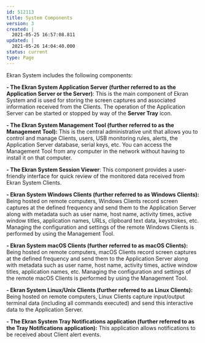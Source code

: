 ---
id: 512113
title: System Components
version: 3
created: |
  2021-05-25 16:57:08.811
updated: |
  2021-05-26 14:04:40.000
status: current
type: Page
---

Ekran System includes the following components:

**- The Ekran System Application Server (further referred to as the Application Server or the Server)**: This is the main component of Ekran System and is used for storing the screen captures and associated information received from the Clients. The operation of the Application Server can be started or stopped by way of the **Server Tray** icon.

**- The Ekran System Management Tool (further referred to as the Management Tool):** This is the central administrative unit that allows you to control and manage Clients, users, USB monitoring rules, alerts, the Application Server database, serial keys, etc. You can access the Management Tool from any computer in the network without having to install it on that computer.

**- The Ekran System Session Viewer**: This component provides a user-friendly interface for quick review of the monitored data received from Ekran System Clients.

**- Ekran System Windows Clients (further referred to as Windows Clients):** Being hosted on remote computers, Windows Clients record screen captures at the defined frequency and send them to the Application Server along with metadata such as user name, host name, activity times, active window titles, application names, URLs, clipboard text data, keystrokes, etc. Managing the configuration and settings of the remote Windows Clients is performed by using the Management Tool.

**- Ekran System macOS Clients (further referred to as macOS Clients):** Being hosted on remote computers, macOS Clients record screen captures at the defined frequency and send them to the Application Server along with metadata such as user name, host name, activity times, active window titles, application names, etc. Managing the configuration and settings of the remote macOS Clients is performed by using the Management Tool.

**- Ekran System Linux/Unix Clients (further referred to as Linux Clients):** Being hosted on remote computers, Linux Clients capture input/output terminal data (including all commands executed) and send this interactive data to the Application Server.

**- The Ekran System Tray Notifications application (further referred to as the Tray Notifications application):** This application allows notifications to be received about Client alert events.

